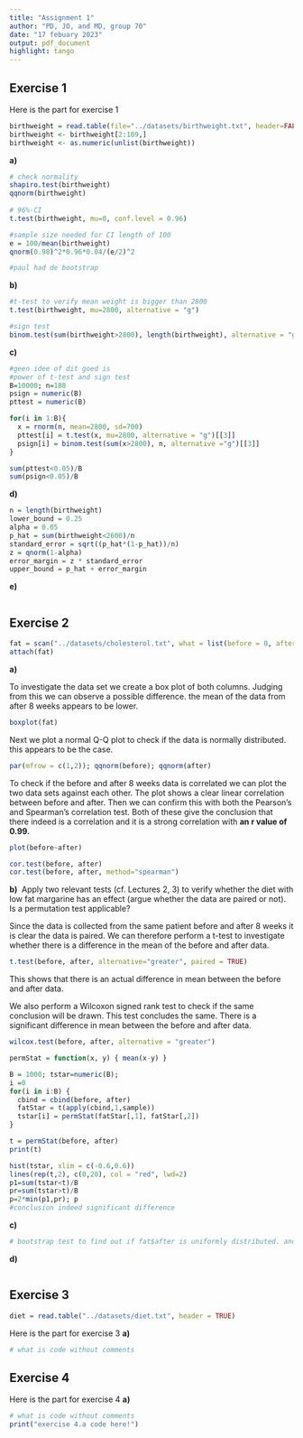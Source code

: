 ```yaml
---
title: "Assignment 1"
author: "PD, JO, and MD, group 70"
date: "17 febuary 2023"
output: pdf_document
highlight: tango
---
```


## Exercise 1

Here is the part for exercise 1

```r
birthweight = read.table(file="../datasets/birthweight.txt", header=FALSE)
birthweight <- birthweight[2:189,]
birthweight <- as.numeric(unlist(birthweight))
```

**a)**

```r
# check normality
shapiro.test(birthweight)
qqnorm(birthweight)
 
# 96%-CI
t.test(birthweight, mu=0, conf.level = 0.96)

#sample size needed for CI length of 100
e = 100/mean(birthweight)
qnorm(0.98)^2*0.96*0.04/(e/2)^2

#paul had de bootstrap
```

**b)**

```r
#t-test to verify mean weight is bigger than 2800
t.test(birthweight, mu=2800, alternative = "g")

#sign test
binom.test(sum(birthweight>2800), length(birthweight), alternative = "g")
```

**c)**

```r
#geen idee of dit goed is
#power of t-test and sign test
B=10000; n=188
psign = numeric(B)
pttest = numeric(B)

for(i in 1:B){
  x = rnorm(n, mean=2800, sd=700)
  pttest[i] = t.test(x, mu=2800, alternative = "g")[[3]]
  psign[i] = binom.test(sum(x>2800), n, alternative ="g")[[3]]
}

sum(pttest<0.05)/B
sum(psign<0.05)/B
```

**d)**

```r
n = length(birthweight)
lower_bound = 0.25
alpha = 0.05
p_hat = sum(birthweight<2600)/n
standard_error = sqrt((p_hat*(1-p_hat))/n)
z = qnorm(1-alpha)
error_margin = z * standard_error
upper_bound = p_hat + error_margin
```

**e)**

```r

```

## Exercise 2

```r
fat = scan("../datasets/cholesterol.txt", what = list(before = 0, after = 0)) 
attach(fat)
```

**a)**

To investigate the data set we create a box plot of both columns. Judging from this we can observe a possible difference. the mean of the data from after 8 weeks appears to be lower.

```r
boxplot(fat)
```

Next we plot a normal Q-Q plot to check if the data is normally distributed. this appears to be the case.

```r
par(mfrow = c(1,2)); qqnorm(before); qqnorm(after)
```

To check if the before and after 8 weeks data is correlated we can plot the two data sets against each other. The plot shows a clear linear correlation between before and after. Then we can confirm this with both the Pearson's and Spearman's correlation test. Both of these give the conclusion that there indeed is a correlation and it is a strong correlation with **an r value of 0.99.**

```r
plot(before~after)

cor.test(before, after)
cor.test(before, after, method="spearman")
```

**b)**  Apply two relevant tests (cf. Lectures 2, 3) to verify whether the diet with low fat margarine has an effect (argue whether the data are paired or not). Is a permutation test applicable?

Since the data is collected from the same patient before and after 8 weeks it is clear the data is paired. We can therefore perform a t-test to investigate whether there is a difference in the mean of the before and after data.

```r
t.test(before, after, alternative="greater", paired = TRUE)
```

This shows that there is an actual difference in mean between the before and after data.

We also perform a Wilcoxon signed rank test to check if the same conclusion will be drawn. This test concludes the same. There is a significant difference in mean between the before and after data.

```r
wilcox.test(before, after, alternative = "greater")
```

```r
permStat = function(x, y) { mean(x-y) }

B = 1000; tstar=numeric(B);
i =0
for(i in i:B) {
  cbind = cbind(before, after)
  fatStar = t(apply(cbind,1,sample))
  tstar[i] = permStat(fatStar[,1], fatStar[,2]) 
}

t = permStat(before, after)
print(t)

hist(tstar, xlim = c(-0.6,0.6))
lines(rep(t,2), c(0,20), col = "red", lwd=2)
p1=sum(tstar<t)/B
pr=sum(tstar>t)/B
p=2*min(p1,pr); p
#conclusion indeed significant difference

```

**c)**

```r
# bootstrap test to find out if fat$after is uniformly distributed. and construct a 95% confidence interval. (Kolmogorov-Smirnov?)

```

**d)**

```r

```

## Exercise 3

```r
diet = read.table("../datasets/diet.txt", header = TRUE)
```

Here is the part for exercise 3 **a)**

```r
# what is code without comments

```

## Exercise 4

Here is the part for exercise 4 **a)**

```r
# what is code without comments
print("exercise 4.a code here!")

```
